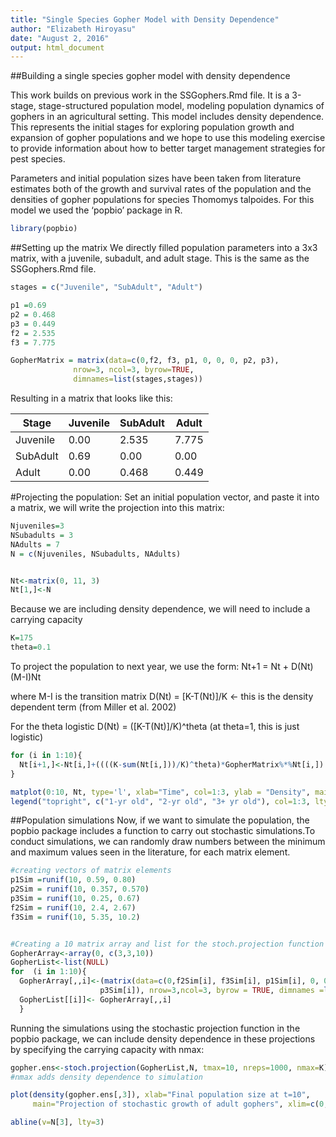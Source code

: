 ```yaml
---
title: "Single Species Gopher Model with Density Dependence"
author: "Elizabeth Hiroyasu"
date: "August 2, 2016"
output: html_document
---
```

##Building a single species gopher model with density dependence

This work builds on previous work in the SSGophers.Rmd file. It is a 3-stage, stage-structured population model, modeling population dynamics of gophers in an agricultural setting. This model includes density dependence. This represents the initial stages for exploring population growth and expansion of gopher populations and we hope to use this modeling exercise to provide information about how to better target management strategies for pest species.

Parameters and initial population sizes have been taken from literature estimates both of the growth and survival rates of the population and the densities of gopher populations for species Thomomys talpoides. For this model we used the 'popbio' package in R.

```r
library(popbio)
```

##Setting up the matrix
We directly filled population parameters into a 3x3 matrix, with a juvenile, subadult, and adult stage. This is the same as the SSGophers.Rmd file.

```r
stages = c("Juvenile", "SubAdult", "Adult")

p1 =0.69
p2 = 0.468
p3 = 0.449
f2 = 2.535
f3 = 7.775

GopherMatrix = matrix(data=c(0,f2, f3, p1, 0, 0, 0, p2, p3),
              nrow=3, ncol=3, byrow=TRUE,
              dimnames=list(stages,stages))
```

Resulting in a matrix that looks like this:

 Stage | Juvenile | SubAdult | Adult
-------|----------|----------|-------            
Juvenile | 0.00 | 2.535 | 7.775
SubAdult | 0.69 | 0.00 | 0.00
Adult | 0.00 | 0.468 | 0.449


#Projecting the population:
Set an initial population vector, and paste it into a matrix, we will write the projection into this matrix:

```r
Njuveniles=3
NSubadults = 3
NAdults = 7
N = c(Njuveniles, NSubadults, NAdults)


Nt<-matrix(0, 11, 3)
Nt[1,]<-N
```

Because we are including density dependence, we will need to include a carrying capacity
```r
K=175
theta=0.1
```

To project the population to next year, we use the form:
Nt+1 = Nt + D(Nt)(M-I)Nt

where M-I is the transition matrix
D(Nt) = [K-T(Nt)]/K  <- this is the density dependent term (from Miller et al. 2002)

For the theta logistic
D(Nt) = ([K-T(Nt)]/K)^theta 
(at theta=1, this is just logistic)

```r
for (i in 1:10){
  Nt[i+1,]<-Nt[i,]+((((K-sum(Nt[i,]))/K)^theta)*GopherMatrix%*%Nt[i,])
}

matplot(0:10, Nt, type='l', xlab="Time", col=1:3, ylab = "Density", main = "Projected gopher populations over time",lty=1:3)
legend("topright", c("1-yr old", "2-yr old", "3+ yr old"), col=1:3, lty=1:3)
```

##Population simulations
Now, if we want to simulate the population, the popbio package includes a function to carry out stochastic simulations.To conduct simulations, we can randomly draw numbers between the minimum and maximum values seen in the literature, for each matrix element.

```r
#creating vectors of matrix elements
p1Sim =runif(10, 0.59, 0.80)
p2Sim = runif(10, 0.357, 0.570)
p3Sim = runif(10, 0.25, 0.67)
f2Sim = runif(10, 2.4, 2.67)
f3Sim = runif(10, 5.35, 10.2)


#Creating a 10 matrix array and list for the stoch.projection function
GopherArray<-array(0, c(3,3,10))
GopherList<-list(NULL)
for  (i in 1:10){
  GopherArray[,,i]<-(matrix(data=c(0,f2Sim[i], f3Sim[i], p1Sim[i], 0, 0, 0, p2Sim[i],
                    p3Sim[i]), nrow=3,ncol=3, byrow = TRUE, dimnames =list(stages,stages)))
  GopherList[[i]]<- GopherArray[,,i]
  }

```

Running the simulations using the stochastic projection function in the popbio package, we can include density dependence in these projections by specifying the carrying capacity with nmax:
```r
gopher.ens<-stoch.projection(GopherList,N, tmax=10, nreps=1000, nmax=K) 
#nmax adds density dependence to simulation

plot(density(gopher.ens[,3]), xlab="Final population size at t=10",
     main="Projection of stochastic growth of adult gophers", xlim=c(0,N[3])) 

abline(v=N[3], lty=3)

```
